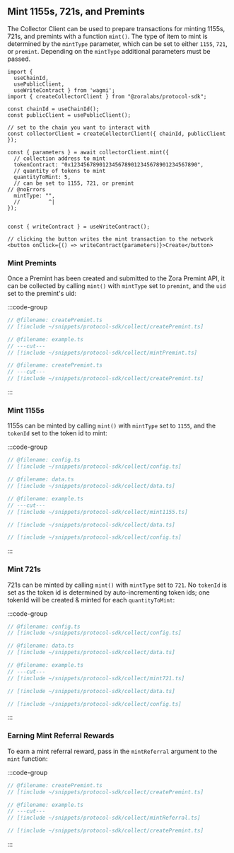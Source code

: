 ## Mint 1155s, 721s, and Premints

The Collector Client can be used to prepare transactions for minting 1155s, 721s, and premints with
a function `mint()`. The type of item to mint is determined by the `mintType` parameter, which
can be set to either `1155`, `721`, or `premint`. Depending on the `mintType` additional parameters
must be passed.

```tsx twoslash
import { 
  useChainId, 
  usePublicClient, 
  useWriteContract } from 'wagmi';
import { createCollectorClient } from "@zoralabs/protocol-sdk";

const chainId = useChainId();
const publicClient = usePublicClient();

// set to the chain you want to interact with
const collectorClient = createCollectorClient({ chainId, publicClient });

const { parameters } = await collectorClient.mint({
  // collection address to mint
  tokenContract: "0x1234567890123456789012345678901234567890",
  // quantity of tokens to mint
  quantityToMint: 5,
  // can be set to 1155, 721, or premint
// @noErrors
  mintType: "",
  //         ^|
});


const { writeContract } = useWriteContract();

// clicking the button writes the mint transaction to the network
<button onClick={() => writeContract(parameters)}>Create</button>
```

### Mint Premints

Once a Premint has been created and submitted to the Zora Premint API, it can be collected by calling `mint()` with `mintType` set to `premint`, and the `uid` set to the premint's uid:

:::code-group

```ts twoslash [example.ts]
// @filename: createPremint.ts
// [!include ~/snippets/protocol-sdk/collect/createPremint.ts]

// @filename: example.ts
// ---cut---
// [!include ~/snippets/protocol-sdk/collect/mintPremint.ts]
```

```ts twoslash [createPremint.ts]
// @filename: createPremint.ts
// ---cut---
// [!include ~/snippets/protocol-sdk/collect/createPremint.ts]
```

:::

### Mint 1155s

1155s can be minted by calling `mint()` with `mintType` set to `1155`, and the `tokenId` set to the token id to mint:

:::code-group

```ts twoslash [example.ts]
// @filename: config.ts
// [!include ~/snippets/protocol-sdk/collect/config.ts]

// @filename: data.ts
// [!include ~/snippets/protocol-sdk/collect/data.ts]

// @filename: example.ts
// ---cut---
// [!include ~/snippets/protocol-sdk/collect/mint1155.ts]
```

```ts twoslash [data.ts]
// [!include ~/snippets/protocol-sdk/collect/data.ts]
```

```ts twoslash [config.ts]
// [!include ~/snippets/protocol-sdk/collect/config.ts]
```

:::

### Mint 721s

721s can be minted by calling `mint()` with `mintType` set to `721`. No `tokenId` is set as the token id is determined by auto-incrementing token ids; one tokenId will be created & minted for each `quantityToMint`:

:::code-group

```ts twoslash [example.ts]
// @filename: config.ts
// [!include ~/snippets/protocol-sdk/collect/config.ts]

// @filename: data.ts
// [!include ~/snippets/protocol-sdk/collect/data.ts]

// @filename: example.ts
// ---cut---
// [!include ~/snippets/protocol-sdk/collect/mint721.ts]
```

```ts twoslash [data.ts]
// [!include ~/snippets/protocol-sdk/collect/data.ts]
```

```ts twoslash [config.ts]
// [!include ~/snippets/protocol-sdk/collect/config.ts]
```

:::

### Earning Mint Referral Rewards

To earn a mint referral reward, pass in the `mintReferral` argument to the `mint` function:


:::code-group

```ts twoslash [example.ts]
// @filename: createPremint.ts
// [!include ~/snippets/protocol-sdk/collect/createPremint.ts]

// @filename: example.ts
// ---cut---
// [!include ~/snippets/protocol-sdk/collect/mintReferral.ts]
```

```ts twoslash [createPremint.ts]
// [!include ~/snippets/protocol-sdk/collect/createPremint.ts]
```

:::